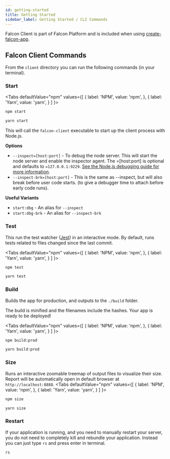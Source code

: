 ```yaml
---
id: getting-started
title: Getting Started
sidebar_label: Getting Started / CLI Commands
---
```


Falcon Client is part of Falcon Platform and is included when using [create-falcon-app](../getting-started/create).

## Falcon Client Commands

From the `client` directory you can run the following commands (in your terminal).


### Start
<Tabs
  defaultValue="npm"
  values={[
    { label: 'NPM', value: 'npm', },
    { label: 'Yarn', value: 'yarn', }
  ]
}>
<TabItem value="npm">

```bash
npm start
```

</TabItem>
<TabItem value="yarn">

```bash
yarn start
```

</TabItem>
</Tabs>

This will call the `falcon-client` executable to start up the client process with Node.js.

**Options**
- `--inspect=[host:port]` - To debug the node server. This will start the node server and enable the inspector agent. The =[host:port] is optional and defaults to `=127.0.0.1:9229`. <a href="https://nodejs.org/en/docs/guides/debugging-getting-started/" target="_blank" rel="noopener noreferrer">See the Node.js debugging guide for more information</a>.
- `--inspect-brk=[host:port]` - This is the same as --inspect, but will also break before user code starts. (to give a debugger time to attach before early code runs).

**Useful Variants**
- `start:dbg` - An alias for `--inspect`
- `start:dbg-brk` - An alias for `--inspect-brk`

### Test

This run the test watcher (<a href="https://jestjs.io/" target="_blank" rel="noopener noreferrer">Jest</a>) in an interactive mode. By default, runs tests related to files changed since the last commit.

<Tabs
  defaultValue="npm"
  values={[
    { label: 'NPM', value: 'npm', },
    { label: 'Yarn', value: 'yarn', }
  ]
}>
<TabItem value="npm">

```bash
npm test
```

</TabItem>
<TabItem value="yarn">

```bash
yarn test
```

</TabItem>
</Tabs>

### Build

Builds the app for production, and outputs to the `./build` folder.

The build is minified and the filenames include the hashes. Your app is ready to be deployed!

<Tabs
  defaultValue="npm"
  values={[
    { label: 'NPM', value: 'npm', },
    { label: 'Yarn', value: 'yarn', }
  ]
}>
<TabItem value="npm">

```bash
npm build:prod
```

</TabItem>
<TabItem value="yarn">

```bash
yarn build:prod
```

</TabItem>
</Tabs>

### Size

Runs an interactive zoomable treemap of output files to visualize their size. Report will be automatically open in default browser at `http://localhost:8888`.
<Tabs
  defaultValue="npm"
  values={[
    { label: 'NPM', value: 'npm', },
    { label: 'Yarn', value: 'yarn', }
  ]
}>
<TabItem value="npm">

```bash
npm size
```

</TabItem>
<TabItem value="yarn">

```bash
yarn size
```

</TabItem>
</Tabs>

### Restart

If your application is running, and you need to manually restart your server, you do not need to completely kill and rebundle your application. Instead you can just type `rs` and press enter in terminal.

```bash
rs
```
